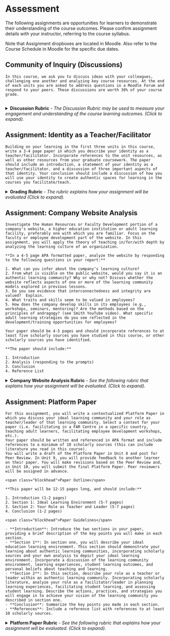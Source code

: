 # Assessment {-}

The following assignments are opportunities for learners to demonstrate their understanding of the course outcomes.  Please confirm assignment details with your instructor, referring to the course syllabus.

Note that Assignment dropboxes are located in Moodle.  Also refer to the Course Schedule in Moodle for the specific due dates.

## Community of Inquiry (Discussions) {-}

```block2

In this course, we ask you to discuss ideas with your colleagues, challenging one another and analyzing key course resources. At the end of each units you are asked to address questions in a Moodle Forum and respond to your peers. These discussions are worth 30% of your course grade.


```

<details>
<summary class="carbottom">**Discussion Rubric** *- The Discussion Rubric may be used to measure your engagement and understanding of the course learning outcomes. (Click to expand).*</summary>

- [PDF Version](assets/assessment/LDRS664_DiscussionRubric.pdf){target="_blank"}

| Mark                             | Details                                                                                                                                                                                                                                                                                                                                                                                                                                                                                                                                                                                                                                                                                                                                                                                                                                                                                                                                                                                                           |
|----------------------------------|-------------------------------------------------------------------------------------------------------------------------------------------------------------------------------------------------------------------------------------------------------------------------------------------------------------------------------------------------------------------------------------------------------------------------------------------------------------------------------------------------------------------------------------------------------------------------------------------------------------------------------------------------------------------------------------------------------------------------------------------------------------------------------------------------------------------------------------------------------------------------------------------------------------------------------------------------------------------------------------------------------------------|
| **9-10**<br/>*Exemplary*         | • Identifies information from the assigned reading and viewing that resonates or is striking and clearly explains the reason for their choices.<br/>• The responses show superior depth of knowledge on the topic, clear synthesis and analysis of the content, and provide depth, breath, or new insight to the topic.<br/>• Demonstrates an accurate understanding of this chosen information.<br/>• Uses information from the text to interpret chosen concepts or make connections to other situations or contexts logically through analysis, evaluation, inference, or comparison/contrast.<br/>• Defines uncommon or challenging words and shows evidence of doing the intellectual work necessary to understand challenging text.<br/>• Identifies points of view and implications in the text and critically analyses own response to these.<br/>• No errors in grammar or composition. Word limit and format followed. Posted on time.                                                                 |
| <br/>**6-8**<br/>*Proficient*   | • Identifies information from the assigned reading and viewing that resonates or is striking but the reason for their choices is not completely or clearly explained.<br/>• The responses show adequate depth of knowledge on the topic, a good synthesis but may lack in evaluation of the content read, and providing new insight to the topic.<br/>• Demonstrates a partial understanding of this chosen information in the text or viewing.<br/>• Uses information from the text/viewing to interpret chosen concepts but does not make<br/>connections to other situations or contexts.<br/>• Partially integrates interpretation of the text with text-based support.<br/>• Does not define uncommon or challenging words necessary to understanding the text.<br/>• Does not identify points of view and implications in the text or critically analyze their own<br/>response to these.<br/>• Fewer than 3 errors in grammar or composition. Word limit and format not followed. Not<br/>posted on time. |
| <br/>**3-5**<br/>*Developing*   | • Demonstrates insufficient understanding of the chosen concepts.<br/>• Responses show inadequate depth of knowledge on the topic, a synthesis that misses key concepts, and is not a critical analysis.<br/>• Uses information from the text to make simplistic interpretations of the text without using significant concepts or by making only limited connections to other situations or contexts.<br/>• Does not integrate interpretation of the text with text-based support.<br/>• Does not define uncommon or challenging words necessary to understanding the text.<br/>• Does not identify points of view and implications in the text or critically analyze their own response to these.<br/>• More than 3 errors in grammar or composition. Word limit and format followed. Not posted<br/>on time.                                                                                                                                                                                                  |
| <br/>**1-2**<br/>Unsatisfactory | • Demonstrates little or no understanding of the text; may be inaccurate. Responses are superficial and do not include critical analysis.<br/>• Little or no interpretation of the text.<br/>• Response is insufficient to show that criteria are met.<br/>• More than 5 errors in grammar or composition. Word limit and format followed. Not posted on time.                                                                                                                                                                                                                                                                                                                                                                                                                                                                                                                                                                                                                                                   |
| <br/>**0**<br/>*Incomplete*     | • Response is absent or does not address the task.<br/>• Response is insufficient to show that criteria are met.                                                                                                                                                                                                                                                                                                                                                                                                                                                                                                                                                                                                                                                                                                                                                                                                                                                                                                  |

</details>


## Assignment: Identity as a Teacher/Facilitator {-}

```block2

Building on your learning in the first three units in this course, write a 3-4 page paper in which you describe your identity as a teacher/facilitator. Incorporate references to the unit resources, as well as other resources from your graduate coursework. The paper should include an introduction, a statement of your identity as a teacher/facilitator, and a discussion of three important aspects of that identity. Your conclusion should include a discussion of how you will use your identity to create authentic spaces for learning in the courses you facilitate/teach.

```

<details><summary class="carbottom">**Grading Rubric** *- The rubric explains how your assignment will be evaluated (Click to expand).*</summary>  

- [PDF Version](assets/assessment/Identity-as-a-Teacher-RUBRIC.pdf)

|                                                    | Unsatisfactory                                                                                                                                                                                                             | Developing                                                                                                                                                                                                                                                        | Proficient                                                                                                                                                                                                                                                                                                     | Exemplary                                                                                                                                                                                                                                           |
|-----------------------------------------------------|----------------------------------------------------------------------------------------------------------------------------------------------------------------------------------------------------------------------------|-------------------------------------------------------------------------------------------------------------------------------------------------------------------------------------------------------------------------------------------------------------------|----------------------------------------------------------------------------------------------------------------------------------------------------------------------------------------------------------------------------------------------------------------------------------------------------------------|-----------------------------------------------------------------------------------------------------------------------------------------------------------------------------------------------------------------------------------------------------|
| **APA/Writing**                                         | Paper does not model language and conventions used in scholarly literature. Writing is not well-organized. Several errors in grammar or composition. Sources are not cited. APA citations are not appropriately formatted. | Paper partially models language and conventions used in scholarly literature. Writing is somewhat well organized and includes some errors in grammar or composition. Not all sources cited. APA citations are generally formatted correctly, with several errors. | Paper consistently models language and conventions used in scholarly literature. Writing is well-organized and includes few (if any) errors in grammar or composition. All resources are appropriately cited (including in-text citations and bibliography information). Few (if any) errors in APA citations. | Paper is an exemplar of language and conventions used in scholarly literature. Writing is well-organized and free of errors in grammar or composition. All resources are appropriately cited. No errors in APA format.                              |
| **Statement of Teaching Identity**                      | Does not provide a statement about identity as a teacher/facilitator                                                                                                                                                       | Provides an unclear statement about identity as a teacher/facilitator.                                                                                                                                                                                            | Provides a clear, concise, and powerful statement about identity as a teacher/facilitator.                                                                                                                                                                                                                     | Provides a clear, concise, and powerful statement about identity as a teacher/facilitator. Statement incorporates theory or research from course materials.                                                                                         |
| **Developing a Cohesive and Logical Academic Argument** | Does not make a focused, cohesive, or logical academic argument. Paper is confusing, and is missing an introduction, body, or conclusion. Transitions between sections and ideas are missing.                              | Makes an academic argument that is only partially focused, cohesive and logical. Paper is generally organized, but is missing an introduction, body, or conclusion. Transitions between sections and ideas are unclear.                                           | Makes a focused, cohesive, logical academic argument. Paper is effectively organized and includes an introduction, body, and conclusion. Transitions between sections and ideas are clear.                                                                                                                     | Makes a focused, cohesive, logical and compelling academic argument. Paper is effectively organized and includes an introduction, body, and conclusion. Transitions between sections and ideas are clear, and build on each other.                  |
| **Analysis of Identity as a Teacher**                   | Does not include three important aspects of identity as a teacher/facilitator. Does not include an analysis.                                                                                                               | Lists but does not discuss three important aspects of identity as a teacher/facilitator. Includes a partial analysis.                                                                                                                                             | Includes a detailed discussion of three important aspects of identity as a teacher/facilitator. Includes thoughtful analysis of each of the three elements.                                                                                                                                                    | Includes a detailed discussion of three important aspects of identity as a teacher/facilitator. Includes a thoughtful analysis, integrating scholarly literature to support analysis and furthering scholarly thinking related to teacher identity. |
| **Scholarly Integration**                               | Does not integrate references to support claims and assertions made in the paper.                                                                                                                                          | Integrates references to support some of the claims and assertions made in the paper.                                                                                                                                                                             | Integrates references to support claims and assertions made in the paper.                                                                                                                                                                                                                                      | Integrates references to support claims and assertions made in the paper, effectively synthesizing different perspectives and research results from scholarly sources.                                                                              |
| **Total** | 0 = 0% (F) | 10 = 50% (C) | 15 = 75 (B) | 20 = 100% (A+) |

</details>

## Assignment: Company Website Analysis {-}

```block2
Investigate the Human Resources or Faculty Development portion of a company's website, a higher education institution or adult learning facility, preferably one with which you are familiar. Focus on the faculty or employee development part of the website. In this assignment, you will apply the theory of teaching in/for/with depth by analyzing the learning culture of an organization.

**In a 4-5 page APA formatted paper, analyze the website by responding to the following questions in your report:**

1. What can you infer about the company’s learning culture?  
2. From what is visible on the public website, would you say it is an authentic learning community? Why or why not? Discuss whether the website reflects aspects of one or more of the learning community models explored in previous lessons.  
3. Do you see evidence that interconnectedness and integrity are valued?  Explain.  
4. What traits and skills seem to be valued in employees?  
5. How does the company develop skills in its employees (e.g., workshops, seminars, mentoring)? Are the methods based on the principles of andragogy? (see Smith YouTube video). What specific adult learning strategies do you see reflected in the development/training opportunities for employees?  

Your paper should be 4-5 pages and should incorporate references to at least five scholarly sources you have studied in this course, or other scholarly sources you have identified.

**The paper should include:**

1. Introduction  
2. Analysis (responding to the prompts)  
3. Conclusion  
4. Reference List  

```

<details>
<summary class="carbottom">**Company Website Analysis Rubric** *- See the following rubric that explains how your assignment will be evaluated. (Click to expand).*</summary>

- [PDF Version](assets/assessment/Company-Website-Analysis-RUBRIC.pdf){target="_blank"}

|        | Unsatisfactory | Developing | Proficient | Exemplary |
|--------|----------------|------------|------------|-----------|
| **APA Formatting** | Paper does not model language and conventions used in scholarly literature. Writing is not well-organized. Several errors in grammar or composition. Sources are not cited. APA citations are not appropriately formatted. | Paper partially models language and conventions used in scholarly literature. Writing is somewhat well organized and includes some errors in grammar or composition. Not all sources cited. APA citations are generally formatted correctly, with several errors. | Paper consistently models language and conventions used in scholarly literature. Writing is well-organized and includes few (if any) errors in grammar or composition. All resources are appropriately cited (including in-text citations and bibliography information). Few (if any) errors in APA citations. | Paper is an exemplar of language and conventions used in scholarly literature. Writing is well-organized and free of errors in grammar or composition. All resources are appropriately cited. No errors in APA format.                                                                   |
| **Developing a Cohesive and Logical Academic Argument** | Does not make a focused, cohesive, or logical academic argument. Paper is confusing, and is missing an introduction, body, or conclusion. Transitions between sections and ideas are missing.                              | Makes an academic argument that is only partially focused, cohesive and logical. Paper is generally organized, but is missing an introduction, body, or conclusion. Transitions between sections and ideas are unclear.                                           | Makes a focused, cohesive, logical academic argument. Paper is effectively organized and includes an introduction, body, and conclusion. Transitions between sections and ideas are clear.                                                                                                                     | Makes a focused, cohesive, logical and compelling academic argument. Paper is effectively organized and includes an introduction, body, and conclusion. Transitions between sections and ideas are clear and build on each other.                                                        |
| **Analysis of Learning Culture**  | Does not include an analysis of the company learning culture, and no evaluation of the authenticity of the learning community.                                                                                             | Includes a partial analysis of the company learning culture, including a limited evaluation of the authenticity of the learning community.                                                                                                                        | Includes a detailed analysis of the company learning culture, including an evaluation of the authenticity of the learning community.                                                                                                                                                                           | Includes a detailed analysis of the company learning culture, including an evaluation of the authenticity of the learning community. Includes a thoughtful analysis, integrating scholarly literature to support analysis and furthering scholarly thinking related to teacher identity. |
| **Evaluation of Interconnectedness and Integrity** | Does not include an evaluation of evidence of interconnectedness and integrity on the company website. Does not integrate scholarly sources in the evaluation.                                                             | Includes a partial evaluation of evidence of interconnectedness and integrity on the company website. Evaluation includes only limited reference to scholarly sources.                                                                                            | Includes a detailed evaluation of evidence of interconnectedness and integrity on the company website. Evaluation integrates scholarly sources.                                                                                                                                                                | Includes a detailed evaluation of evidence of interconnectedness and integrity on the company website. Includes recommendations for ways in which to integrate interconnectedness and integrity into employee development.                                                               |
| **Analysis of Adult Learning Strategies** | Does not include a detailed analysis of valued skills and evidence of adult learning theory in employee development. Does not integrate scholarly sources.                                                                 | Includes a partial analysis of valued skills and evidence of adult learning theory in employee development. Analysis integrates few, if any, scholarly sources.                                                                                                   | Includes a detailed analysis of valued skills and evidence of adult learning theory in employee development. Analysis integrates scholarly sources.                                                                                                                                                            | Includes a detailed analysis of valued skills and evidence of adult learning theory in employee development. Includes recommendations for ways in which to integrate adult learning theory into employee development.                                                                    |
| **Scholarly Integration** | Does not integrate scholarly references to support claims and assertions made in the paper.                                                                                                                                | Integrates scholarly references to support some of the claims and assertions made in the paper.                                                                                                                                                                   | Integrates scholarly references to support claims and assertions made in the paper.                                                                                                                                                                                                                            | Integrates scholarly references to support claims and assertions made in the paper, effectively synthesizing different perspectives and research results from scholarly sources.                                                                                                         |
| **Total** | 0 = 0% (F) | 10 = 50% (C) | 15 = 75 (B) | 20 = 100% (A+) |

</details>

## Assignment: Platform Paper {-}

```block2

For this assignment, you will write a contextualized Platform Paper in which you discuss your ideal learning community and your role as teacher/leader of that learning community. Select a context for your paper (i.e. facilitating in a FAR Centre in a specific country, teaching adult learners, facilitating employee development workshops, etc.).
Your paper should be written and referenced in APA format and include references to a minimum of 10 scholarly sources (this can include literature you read in this course).
You will write a draft of the Platform Paper in Unit 8 and post for Peer Review. In Unit 9, you will provide feedback to another learner on their paper. You will make revisions based on the Peer Review and, in Unit 10, you will submit the final Platform Paper. Peer reviewers will be assigned in advance.

<span class="blockhead">Paper Outline</span>

**This paper will be 12-15 pages long, and should include:**

1. Introduction (1-2 pages)  
2. Section 1: Ideal Learning Environment (5-7 pages)  
3. Section 2: Your Role as Teacher and Leader (5-7 pages)  
4. Conclusion (1-2 pages)  

<span class="blockhead">Paper Guidelines</span>

- **Introduction**: Introduce the two sections in your paper, providing a brief description of the key points you will make in each section.  
- **Section 1**: In section one, you will describe your ideal education learning environment. This section should demonstrate your learning about authentic learning communities, incorporating scholarly sources and your own analysis to depict your ideal learning environment. Incorporate a discussion of the learning community environment, learning experiences, student learning outcomes, and personal beliefs about teaching and learning.  
- **Section 2**: In this section, describe your role as a teacher or leader within an authentic learning community. Incorporating scholarly literature, analyze your role as a facilitator/leader in planning learning experiences, facilitating student learning, and assessing student learning. Describe the actions, practices, and strategies you will engage in to achieve your vision of the learning community you described in section one.  
- **Conclusion**: Summarize the key points you made in each section.  
- **References**: Include a reference list with references to at least 10 scholarly sources.  

```

<details>
<summary class="carbottom">**Platform Paper Rubric** *- See the following rubric that explains how your assignment will be evaluated. (Click to expand).*</summary>

- [PDF Version](assets/assessment/Platform-Paper-RUBRIC.pdf){target="_blank"}

|                                                        | Unsatisfactory                                                                                                                                                                                                                                                                                                                                                                                                                                                                               | Developing                                                                                                                                                                                                                                                                                                                                                                                                                                                                            | Proficient                                                                                                                                                                                                                                                                                                                                                                                                                                                                                     | Exemplary                                                                                                                                                                                                                                                                                                                                                                                                                                                                                                                                                        |
|---------------------------------------------------------|----------------------------------------------------------------------------------------------------------------------------------------------------------------------------------------------------------------------------------------------------------------------------------------------------------------------------------------------------------------------------------------------------------------------------------------------------------------------------------------------|---------------------------------------------------------------------------------------------------------------------------------------------------------------------------------------------------------------------------------------------------------------------------------------------------------------------------------------------------------------------------------------------------------------------------------------------------------------------------------------|------------------------------------------------------------------------------------------------------------------------------------------------------------------------------------------------------------------------------------------------------------------------------------------------------------------------------------------------------------------------------------------------------------------------------------------------------------------------------------------------|------------------------------------------------------------------------------------------------------------------------------------------------------------------------------------------------------------------------------------------------------------------------------------------------------------------------------------------------------------------------------------------------------------------------------------------------------------------------------------------------------------------------------------------------------------------|
| **APA/Writing**                                         | Paper does not model language and conventions used in scholarly literature. Writing is not well-organized. Several errors in grammar or composition. Sources are not cited. APA citations are not appropriately formatted.                                                                                                                                                                                                                                                                   | Paper partially models language and conventions used in scholarly literature. Writing is somewhat well organized and includes some errors in grammar or composition. Not all sources cited. APA citations are generally formatted correctly, with several errors.                                                                                                                                                                                                                     | Paper consistently models language and conventions used in scholarly literature. Writing is well-organized and includes few (if any) errors in grammar or composition. All resources are appropriately cited (including in-text citations and bibliography information). Few (if any) errors in APA citations.                                                                                                                                                                                 | Paper is an exemplar of language and conventions used in scholarly literature. Writing is well-organized and free of errors in grammar or composition. All resources are appropriately cited. No errors in APA format.                                                                                                                                                                                                                                                                                                                                           |
| **Developing a Cohesive and Logical Academic Argument** | Does not make a focused, cohesive, or logical academic argument. Paper is confusing, and is missing an introduction, body, or conclusion. Transitions between sections and ideas are missing.                                                                                                                                                                                                                                                                                                | Makes an academic argument that is only partially focused, cohesive and logical. Paper is generally organized, but is missing an introduction, body, or conclusion. Transitions between sections and ideas are unclear.                                                                                                                                                                                                                                                               | Makes a focused, cohesive, logical academic argument. Paper is effectively organized and includes an introduction, body, and conclusion. Transitions between sections and ideas are clear.                                                                                                                                                                                                                                                                                                     | Makes a focused, cohesive, logical and compelling academic argument. Paper is effectively organized and includes an introduction, body, and conclusion. Transitions between sections and ideas are clear and build on each other.                                                                                                                                                                                                                                                                                                                                |
| **Ideal Learning Environment**                          | Does not include a description of your ideal learning environment. Does not reference scholarly sources. Does note analyze key elements of an authentic learning community. Does not mention or describe the learning community environment, student learning outcomes, learning outcomes and personal beliefs about teaching and learning.                                                                                                                                                  | Includes a partial description of your ideal learning environment, referencing few scholarly sources and including a partial analysis of key elements of an authentic learning community. Mentions some elements, but does not fully describe the learning community environment, student learning outcomes, learning outcomes and personal beliefs about teaching and learning.                                                                                                      | Includes a detailed description of your ideal learning environment, referencing scholarly sources and analyzing key elements of an authentic learning community. Describes the learning community environment, student learning outcomes, learning outcomes and personal beliefs about teaching and learning.                                                                                                                                                                                  | Includes a detailed description of your ideal learning environment, referencing scholarly sources and analyzing key elements of authentic learning communities. Provides a rationale for key elements of the learning community environment, student learning outcomes, learning outcomes and personal beliefs about teaching and learning. Advances scholarly thinking about authentic learning communities.                                                                                                                                                    |
| **Your Role as Teacher and Leader**                     | Does not include a description of your role as a teacher or leader within an authentic learning community, incorporating scholarly literature. Does not include an analysis of your role as a facilitator/leader in planning learning experiences, facilitating student learning, and assessing student learning. Does not include a description of the actions, practices, and strategies you will engage in to achieve your vision of the learning community you described in section one. | Includes a partial description of your role as a teacher or leader within an authentic learning community, incorporating scholarly literature. Describes but does not analyze your role as a facilitator/leader in planning learning experiences, facilitating student learning, and assessing student learning. Lists but does not describe the actions, practices, and strategies you will engage in to achieve your vision of the learning community you described in section one. | Includes a detailed description of your role as a teacher or leader within an authentic learning community, incorporating scholarly literature. Includes a detailed analysis of your role as a facilitator/leader in planning learning experiences, facilitating student learning, and assessing student learning. Includes a detailed description of the actions, practices, and strategies you will engage in to achieve your vision of the learning community you described in section one. | Includes a detailed analysis of your role as a teacher or leader within an authentic learning community, incorporating scholarly literature. Includes a detailed analysis of your role as a facilitator/leader in planning learning experiences, facilitating student learning, and assessing student learning. Includes a detailed description of the actions, practices, and strategies you will engage in to achieve your vision of the learning community you described in section one. Synthesizes scholarly thinking about the role of the teacher/leader. |
| **Scholarly Integration**                               | Does not integrate scholarly references to support claims and assertions made in the paper.                                                                                                                                                                                                                                                                                                                                                                                                  | ntegrates fewer than 10 scholarly sources to support arguments made in the paper.                                                                                                                                                                                                                                                                                                                                                                                                     | Integrates a minimum of 10 scholarly sources to support arguments made in each section of the paper.                                                                                                                                                                                                                                                                                                                                                                                           | Integrates a minimum of 10 references to support the arguments made in each section, including several scholarly sources not included in course materials.                                                                                                                                                                                                                                                                                                                                                                                                       |
| **Total** | 0 = 0% (F) | 10 = 50% (C) | 15 = 75 (B) | 20 = 100% (A+) |

</details>


